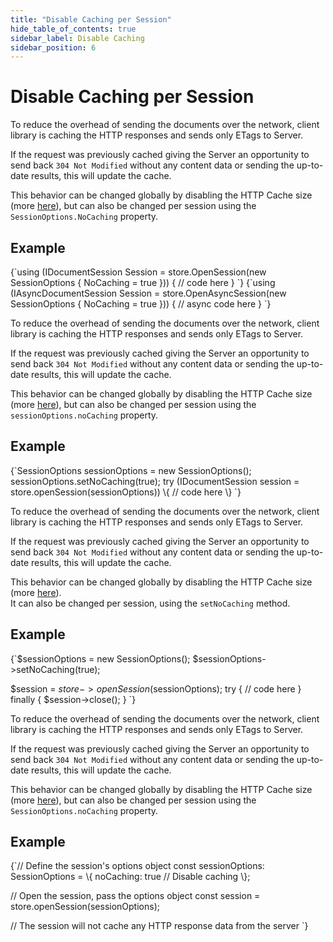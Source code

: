 ---
title: "Disable Caching per Session"
hide_table_of_contents: true
sidebar_label: Disable Caching
sidebar_position: 6
---




# Disable Caching per Session
<LanguageSwitcher supportedLanguages={supportedLanguages} />
<LanguageContent language="csharp">


To reduce the overhead of sending the documents over the network, 
client library is caching the HTTP responses and sends only ETags to Server. 

If the request was previously cached giving the Server an opportunity to send back `304 Not Modified` 
without any content data or sending the up-to-date results, this will update the cache. 

This behavior can be changed globally by disabling the HTTP Cache size (more [here](../../../client-api/configuration/conventions.mdx#maxhttpcachesize)), 
but can also be changed per session using the `SessionOptions.NoCaching` property.

## Example

<Tabs groupId='languageSyntax'>
<TabItem value="Sync" label="Sync">
<CodeBlock language="csharp">
{`using (IDocumentSession Session = store.OpenSession(new SessionOptions
{
    NoCaching = true
}))
{
    // code here
}
`}
</CodeBlock>
</TabItem>
<TabItem value="Async" label="Async">
<CodeBlock language="csharp">
{`using (IAsyncDocumentSession Session = store.OpenAsyncSession(new SessionOptions
{
    NoCaching = true
}))
{
    // async code here
}
`}
</CodeBlock>
</TabItem>
</Tabs>


</LanguageContent>
<LanguageContent language="java">


To reduce the overhead of sending the documents over the network, 
client library is caching the HTTP responses and sends only ETags to Server. 

If the request was previously cached giving the Server an opportunity to send back `304 Not Modified` 
without any content data or sending the up-to-date results, this will update the cache.  

This behavior can be changed globally by disabling the HTTP Cache size (more [here](../../../client-api/configuration/conventions.mdx#maxhttpcachesize)), 
but can also be changed per session using the `sessionOptions.noCaching` property.

## Example

<TabItem value="disable_caching" label="disable_caching">
<CodeBlock language="java">
{`SessionOptions sessionOptions = new SessionOptions();
sessionOptions.setNoCaching(true);
try (IDocumentSession session = store.openSession(sessionOptions)) \{
    // code here
\}
`}
</CodeBlock>
</TabItem>


</LanguageContent>
<LanguageContent language="php">


To reduce the overhead of sending the documents over the network, 
client library is caching the HTTP responses and sends only ETags to Server. 

If the request was previously cached giving the Server an opportunity to send back `304 Not Modified` 
without any content data or sending the up-to-date results, this will update the cache. 

This behavior can be changed globally by disabling the HTTP Cache size (more [here](../../../client-api/configuration/conventions.mdx#maxhttpcachesize)).  
It can also be changed per session, using the `setNoCaching` method.

## Example

<TabItem value="disable_caching" label="disable_caching">
<CodeBlock language="php">
{`$sessionOptions = new SessionOptions();
$sessionOptions->setNoCaching(true);

$session = $store->openSession($sessionOptions);
try \{
    // code here
\} finally \{
    $session->close();
\}
`}
</CodeBlock>
</TabItem>


</LanguageContent>
<LanguageContent language="nodejs">


To reduce the overhead of sending the documents over the network, 
client library is caching the HTTP responses and sends only ETags to Server. 

If the request was previously cached giving the Server an opportunity to send back `304 Not Modified` 
without any content data or sending the up-to-date results, this will update the cache. 

This behavior can be changed globally by disabling the HTTP Cache size (more [here](../../../client-api/configuration/conventions.mdx#maxhttpcachesize)), 
but can also be changed per session using the `SessionOptions.noCaching` property.

## Example

<TabItem value="disable_caching" label="disable_caching">
<CodeBlock language="js">
{`// Define the session's options object
const sessionOptions: SessionOptions = \{
    noCaching: true // Disable caching
\};

// Open the session, pass the options object 
const session = store.openSession(sessionOptions);

// The session will not cache any HTTP response data from the server
`}
</CodeBlock>
</TabItem>


</LanguageContent>

<!---
### Session
- [What is a session and how does it work](../../../client-api/session/what-is-a-session-and-how-does-it-work)
- [Opening a session](../../../client-api/session/opening-a-session)
- [Storing entities](../../../client-api/session/storing-entities)
- [Loading entities](../../../client-api/session/loading-entities)
- [Saving changes](../../../client-api/session/saving-changes)


-->